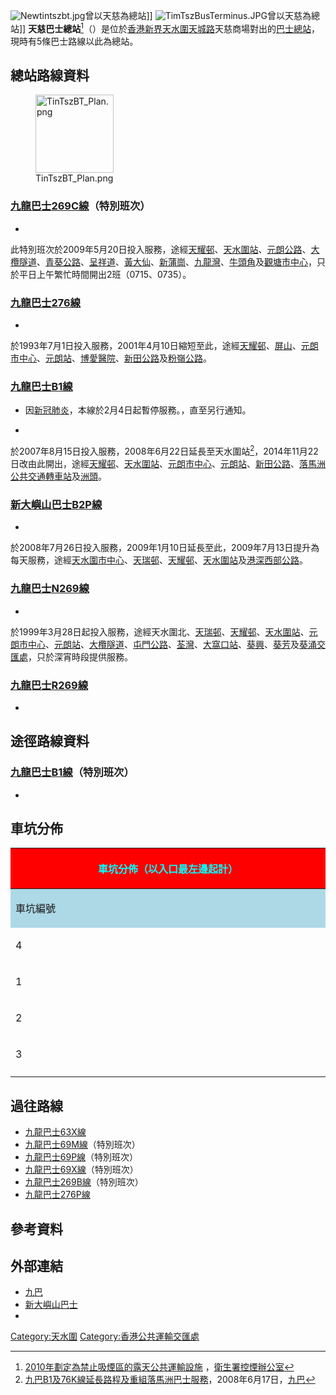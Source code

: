 {{Infobox HK Bus terminus 
| image= Tin Tsz Bus Terminus.jpg
| name= 天慈巴士總站
| engname= Tin Tsz Bus Terminus 
| district= [[元朗區|元朗區]]
| area= [[九巴|九巴]]<br>-天華／天頌／嘉湖北／天慈
| street= [[天喜街|天喜街]][[天慈邨#天慈商場|天慈商場]]對出
| coordinates= {{Coord|22|27|12.78|N|114|0|25.66|E}}
| opendate= 1997年12月
| terminate= 九巴<br>[[九龍巴士B1線|B1]]、[[九龍巴士269C線|269C]]（特別班次）、[[九龍巴士276線|276]]、[[九龍巴士276P線|276P]]、[[九龍巴士N269線|N269]]<br>[[新大嶼山巴士|嶼巴]]<br>[[新大嶼山巴士B2P線|B2P]]
| via= 九巴<br>[[九龍巴士B1線|B1]]（特別班次）
| feeder= [[香港輕鐵|輕鐵]][[天慈站|天慈站]]（[[香港輕鐵705、706綫|705、706]]、[[香港輕鐵751、751P綫|751、751P]]）
| nearbystreets= 天河路、[[天柏路|天柏路]]、[[天城路_(香港)|天城路]]
| nearbysights= [[天慈邨|天慈邨]]、[[天耀邨|天耀邨]]、[[天水圍運動場|天水圍運動場]]、[[天水圍體育館|天水圍體育館]]、[[天水圍游泳池|天水圍游泳池]]
| notes= 
| alternative=
| bgcolor= Green 
| fontcolor= White
}}
[[File:Newtintszbt.jpg|thumb]]曾以天慈為總站]]
[[File:TimTszBusTerminus.JPG|thumb]]曾以天慈為總站]]
'''天慈巴士總站'''<ref>[http://www.tco.gov.hk/tc_chi/legislation/open_air_ptfs_list.html 2010年劃定為禁止吸煙區的露天公共運輸設施] {{Wayback|url=http://www.tco.gov.hk/tc_chi/legislation/open_air_ptfs_list.html |date=20140222013445 }}，[[衛生署控煙辦公室|衛生署控煙辦公室]]</ref>（{{lang-en|'''Tin Tsz Bus Terminus'''}}）是位於[[香港|香港]][[新界|新界]][[天水圍|天水圍]][[天城路_(香港)|天城路]]天慈商場對出的[[巴士總站|巴士總站]]，現時有5條巴士路線以此為總站。

==總站路線資料==
[[File:TinTszBT_Plan.png|125px]]
===[[九龍巴士269C線|九龍巴士269C線]]（特別班次）===
*{{HK Bus Route KLNT|269C|special}}
此特別班次於2009年5月20日投入服務，途經[[天耀邨|天耀邨]]、[[天水圍站_(西鐵綫)|天水圍站]]、[[元朗公路|元朗公路]]、[[大欖隧道|大欖隧道]]、[[青葵公路|青葵公路]]、[[呈祥道|呈祥道]]、[[黃大仙_(香港地方)|黃大仙]]、[[新蒲崗|新蒲崗]]、[[九龍灣|九龍灣]]、[[牛頭角|牛頭角]]及[[觀塘市中心|觀塘市中心]]，只於平日上午繁忙時間開出2班（0715、0735）。

===[[九龍巴士276線|九龍巴士276線]]===
*{{HK Bus Route KLNT|276|inline}}
於1993年7月1日投入服務，2001年4月10日縮短至此，途經[[天耀邨|天耀邨]]、[[屏山_(香港)|屏山]]、[[元朗市中心|元朗市中心]]、[[元朗站_(西鐵綫)|元朗站]]、[[博愛醫院_(香港)|博愛醫院]]、[[新田公路|新田公路]]及[[粉嶺公路|粉嶺公路]]。

===[[九龍巴士B1線|九龍巴士B1線]]===
*因[[新冠肺炎|新冠肺炎]]，本線於2月4日起暫停服務。，直至另行通知。

*{{HK Bus Route KLNT|B1|inline}}
於2007年8月15日投入服務，2008年6月22日延長至天水圍站<ref>[http://www.kmb.hk/tc/news/press/archives/news20080617140.html 九巴B1及76K線延長路程及重組落馬洲巴士服務]，2008年6月17日，[[九巴|九巴]]</ref>，2014年11月22日改由此開出，途經[[天耀邨|天耀邨]]、[[天水圍站_(西鐵綫)|天水圍站]]、[[元朗市中心|元朗市中心]]、[[元朗站_(西鐵綫)|元朗站]]、[[新田公路|新田公路]]、[[落馬洲公共交通轉車站|落馬洲公共交通轉車站]]及[[洲頭|洲頭]]。

===[[新大嶼山巴士B2P線|新大嶼山巴士B2P線]]===
*{{HK Bus Route KLNT|B2P|inline}}
於2008年7月26日投入服務，2009年1月10日延長至此，2009年7月13日提升為每天服務，途經[[天水圍市中心|天水圍市中心]]、[[天瑞邨|天瑞邨]]、[[天耀邨|天耀邨]]、[[天水圍站_(西鐵綫)|天水圍站]]及[[港深西部公路|港深西部公路]]。

===[[九龍巴士N269線|九龍巴士N269線]]===
*{{HK Bus Route KLNT|N269|inline}}
於1999年3月28日起投入服務，途經天水圍北、[[天瑞邨|天瑞邨]]、[[天耀邨|天耀邨]]、[[天水圍站_(西鐵綫)|天水圍站]]、[[元朗市中心|元朗市中心]]、[[元朗站_(西鐵綫)|元朗站]]、[[大欖隧道|大欖隧道]]、[[屯門公路|屯門公路]]、[[荃灣|荃灣]]、[[大窩口站|大窩口站]]、[[葵興|葵興]]、[[葵芳|葵芳]]及[[葵涌交匯處|葵涌交匯處]]，只於深宵時段提供服務。

===[[九龍巴士R269線|九龍巴士R269線]]===
*{{HK Bus Route KLNT|R269|inline}}

==途徑路線資料==
===[[九龍巴士B1線|九龍巴士B1線]]（特別班次）===
*{{HK Bus Route KLNT|B1|special2}}

==車坑分佈==
{|class="wikitable" style="width:100%; text-align:center"
|-
!colspan="3" style="background:red; color:#00ffff; font-size:16px"|'''車坑分佈（以入口最左邊起計）'''
|-
!style="background:lightblue;" width="10%"|車坑編號
!style="background:lightblue;" width="25%"|車坑數目
!style="background:lightblue;" width="65%"|路線
|-
|4||天喜街||九巴N269線
|-
|1||單坑||九巴269C（特別班次）、276線
|-
|2||單坑||嶼巴B2P線
|-
|3||雙坑||九巴B1線
|-
|}

==過往路線==
*[[九龍巴士63X線|九龍巴士63X線]]
*[[九龍巴士69M線|九龍巴士69M線]]（特別班次）
*[[九龍巴士69P線|九龍巴士69P線]]（特別班次）
*[[九龍巴士69X線|九龍巴士69X線]]（特別班次）
*[[九龍巴士269B線|九龍巴士269B線]]（特別班次）
*[[九龍巴士276P線|九龍巴士276P線]]

==參考資料==
{{Reflist}}

==外部連結==
*[http://www.kmb.hk/ 九巴] {{Wayback|url=http://www.kmb.hk/ |date=20121206050156 }}
*[https://web.archive.org/web/20120417222510/http://www.newlantaobus.com/main.html 新大嶼山巴士]
*{{Wikia|hkbus|香港巴士大典|天慈總站}}

{{香港元朗區巴士總站列表}}

[[Category:天水圍|Category:天水圍]]
[[Category:香港公共運輸交匯處|Category:香港公共運輸交匯處]]